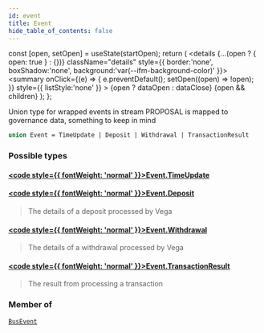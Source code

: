 ```yaml
---
id: event
title: Event
hide_table_of_contents: false
---
```







  const [open, setOpen] = useState(startOpen);
  return (
    <details {...(open ? { open: true } : {})} className="details" style={{ border:'none', boxShadow:'none', background:'var(--ifm-background-color)' }}>
      <summary
        onClick={(e) => {
          e.preventDefault();
          setOpen((open) => !open);
        }}
        style={{ listStyle:'none' }}
      >
      {open ? dataOpen : dataClose}
      </summary>
      {open && children}
    </details>
  );
};




Union type for wrapped events in stream PROPOSAL is mapped to governance data, something to keep in mind


```graphql
union Event = TimeUpdate | Deposit | Withdrawal | TransactionResult
```


### Possible types

#### [<code style={{ fontWeight: 'normal' }}>Event.<b>TimeUpdate</b></code>](/testnet/api/graphql/objects/time-update) <Badge class="secondary" text="object"/>
> 
> 

#### [<code style={{ fontWeight: 'normal' }}>Event.<b>Deposit</b></code>](/testnet/api/graphql/objects/deposit) <Badge class="secondary" text="object"/>
> The details of a deposit processed by Vega
> 

#### [<code style={{ fontWeight: 'normal' }}>Event.<b>Withdrawal</b></code>](/testnet/api/graphql/objects/withdrawal) <Badge class="secondary" text="object"/>
> The details of a withdrawal processed by Vega
> 

#### [<code style={{ fontWeight: 'normal' }}>Event.<b>TransactionResult</b></code>](/testnet/api/graphql/objects/transaction-result) <Badge class="secondary" text="object"/>
> The result from processing a transaction
> 



### Member of

[`BusEvent`](/testnet/api/graphql/objects/bus-event)  <Badge class="secondary" text="object"/>

